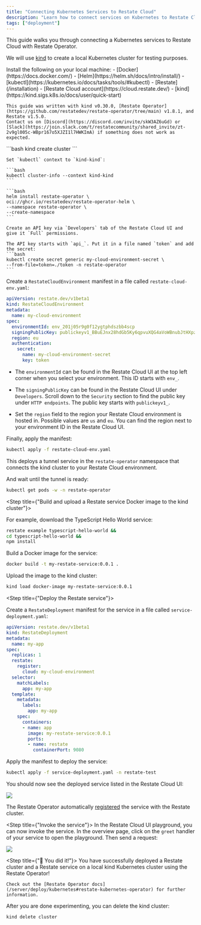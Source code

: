 ```yaml
---
title: "Connecting Kubernetes Services to Restate Cloud"
description: "Learn how to connect services on Kubernetes to Restate Cloud."
tags: ["deployment"]
---
```


This guide walks you through connecting a Kubernetes services to Restate Cloud with Restate Operator.

We will use [kind](https://kind.sigs.k8s.io/) to create a local Kubernetes cluster for testing purposes.

<Steps>
<Step title={"Prerequisites"}>
    Install the following on your local machine:
    - [Docker](https://docs.docker.com/)
    - [Helm](https://helm.sh/docs/intro/install/)
    - [kubectl](https://kubernetes.io/docs/tasks/tools/#kubectl)
    - [Restate](/installation)
    - [Restate Cloud account](https://cloud.restate.dev/)
    - [kind](https://kind.sigs.k8s.io/docs/user/quick-start)

    This guide was written with kind v0.30.0, [Restate Operator](https://github.com/restatedev/restate-operator/tree/main) v1.8.1, and Restate v1.5.0.
    Contact us on [Discord](https://discord.com/invite/skW3AZ6uGd) or [Slack](https://join.slack.com/t/restatecommunity/shared_invite/zt-2v9gl005c-WBpr167o5XJZI1l7HWKImA) if something does not work as expected.
</Step>
<Step title={"Create a kind cluster"}>
    ```bash
    kind create cluster
    ```

    Set `kubectl` context to `kind-kind`:

    ```bash
    kubectl cluster-info --context kind-kind
    ```
</Step>
<Step title={"Install the Restate Operator"}>

    ```bash
    helm install restate-operator \
    oci://ghcr.io/restatedev/restate-operator-helm \
    --namespace restate-operator \
    --create-namespace
    ```
</Step>
<Step title={"Create a Restate Cloud environment secret"}>

    Create an API key via `Developers` tab of the Restate Cloud UI and give it `Full` permissions.

    The API key starts with `api_`. Put it in a file named `token` and add the secret:
    ```bash
    kubectl create secret generic my-cloud-environment-secret \
    --from-file=token=./token -n restate-operator
    ```
</Step>
<Step title={"Set up a secure tunnel between the kind cluster and Restate Cloud"}>

Create a `RestateCloudEnvironment` manifest in a file called `restate-cloud-env.yaml`:
```yaml restate-cloud-env.yaml
apiVersion: restate.dev/v1beta1
kind: RestateCloudEnvironment
metadata:
  name: my-cloud-environment
spec:
  environmentId: env_201j05r9g0f12ygtphdszbb4scp
  signingPublicKey: publickeyv1_BBuEJnx28hdGb5Ky6qpvuXQG4aVoWBnubJtHXpznzgQk
  region: eu
  authentication:
    secret:
      name: my-cloud-environment-secret
      key: token
```

- The `environmentId` can be found in the Restate Cloud UI at the top left corner when you select your environment.
This ID starts with `env_`.

- The `signingPublicKey` can be found in the Restate Cloud UI under `Developers`. Scroll down to the `Security` section to find the public key under `HTTP endpoints`.
The public key starts with `publickeyv1_`.

- Set the `region` field to the region your Restate Cloud environment is hosted in. Possible values are `us` and `eu`.
You can find the region next to your environment ID in the Restate Cloud UI.


Finally, apply the manifest:

```bash
kubectl apply -f restate-cloud-env.yaml
```

This deploys a tunnel service in the `restate-operator` namespace that connects the kind cluster to your Restate Cloud environment.

And wait until the tunnel is ready:
```bash
kubectl get pods -w -n restate-operator
```

</Step>

<Step title={"Build and upload a Restate service Docker image to the kind cluster"}>

For example, download the TypeScript Hello World service:
```bash
restate example typescript-hello-world &&
cd typescript-hello-world &&
npm install
```

Build a Docker image for the service:

```bash
docker build -t my-restate-service:0.0.1 .
```

Upload the image to the kind cluster:

```bash
kind load docker-image my-restate-service:0.0.1
```
</Step>

<Step title={"Deploy the Restate service"}>

Create a `RestateDeployment` manifest for the service in a file called `service-deployment.yaml`:

```yaml service-deployment.yaml
apiVersion: restate.dev/v1beta1
kind: RestateDeployment
metadata:
  name: my-app
spec:
  replicas: 1
  restate:
    register:
      cloud: my-cloud-environment
  selector:
    matchLabels:
      app: my-app
  template:
    metadata:
      labels:
        app: my-app
    spec:
      containers:
      - name: app
        image: my-restate-service:0.0.1
        ports:
        - name: restate
          containerPort: 9080
```

Apply the manifest to deploy the service:

```bash
kubectl apply -f service-deployment.yaml -n restate-test
```

You should now see the deployed service listed in the Restate Cloud UI:


<Frame>
<img src={"/img/guides/connecting-k8s-services-to-cloud/registration.png"}/>
</Frame>

The Restate Operator automatically [registered](/services/versioning#registering-a-deployment) the service with the Restate cluster.

</Step>

<Step title={"Invoke the service"}>
In the Restate Cloud UI playground, you can now invoke the service. In the overview page, click on the `greet` handler of your service to open the playground.
Then send a request:

<Frame>
    <img src={"/img/guides/restate-on-kind-with-operator/invoke.png"}/>
</Frame>

</Step>

<Step title={"🎉 You did it!"}>
    You have successfully deployed a Restate cluster and a Restate service on a local kind Kubernetes cluster using the Restate Operator!

    Check out the [Restate Operator docs](/server/deploy/kubernetes#restate-kubernetes-operator) for further information.
</Step>
</Steps>


After you are done experimenting, you can delete the kind cluster:

```bash
kind delete cluster
```


